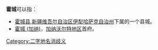 '''霍城'''可以指：
*[[霍城县|霍城县]],[[新疆维吾尔自治区|新疆维吾尔自治区]][[伊犁哈萨克自治州|伊犁哈萨克自治州]]下属的一个县城。
*[[霍城_(加纳)|霍城 (加纳)]]，[[加纳|加纳]][[沃尔特地区|沃尔特地区]]首府。

[[Category:二字地名消歧义|Category:二字地名消歧义]]
{{disambig}}
